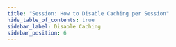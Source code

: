 ```yaml
---
title: "Session: How to Disable Caching per Session"
hide_table_of_contents: true
sidebar_label: Disable Caching
sidebar_position: 6
---
```





<LanguageSwitcher supportedLanguages={supportedLanguages} />

<LanguageContent language="csharp">
   <HowToDisableCachingCsharp />
</LanguageContent>

<LanguageContent language="java">
   <HowToDisableCachingJava />
</LanguageContent>


<!---
### Session
- [What is a Session and How Does it Work](../../../client-api/session/what-is-a-session-and-how-does-it-work)
- [Opening a Session](../../../client-api/session/opening-a-session)
- [Storing Entities](../../../client-api/session/storing-entities)
- [Loading Entities](../../../client-api/session/loading-entities)
- [Saving Changes](../../../client-api/session/saving-changes)


-->